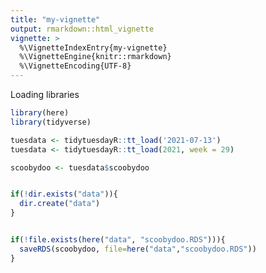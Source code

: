 ```yaml
---
title: "my-vignette"
output: rmarkdown::html_vignette
vignette: >
  %\VignetteIndexEntry{my-vignette}
  %\VignetteEngine{knitr::rmarkdown}
  %\VignetteEncoding{UTF-8}
---
```


Loading libraries
```r
library(here)
library(tidyverse)
```

```r
tuesdata <- tidytuesdayR::tt_load('2021-07-13')
tuesdata <- tidytuesdayR::tt_load(2021, week = 29)

scoobydoo <- tuesdata$scoobydoo


if(!dir.exists("data")){
  dir.create("data")
}


if(!file.exists(here("data", "scoobydoo.RDS"))){
  saveRDS(scoobydoo, file=here("data","scoobydoo.RDS"))
}

```
